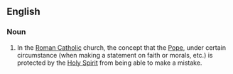 ==English==

===Noun===
{{en-noun|sg=[[papal]] [[infallibility]]|-}}
{{wikipedia}}

#In the [[Roman Catholic]] church, the concept that the [[Pope]], under certain circumstance (when making a statement on faith or morals, etc.) is protected by the [[Holy Spirit]] from being able to make a mistake.